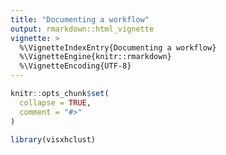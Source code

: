 ```yaml
---
title: "Documenting a workflow"
output: rmarkdown::html_vignette
vignette: >
  %\VignetteIndexEntry{Documenting a workflow}
  %\VignetteEngine{knitr::rmarkdown}
  %\VignetteEncoding{UTF-8}
---
```


```r
knitr::opts_chunk$set(
  collapse = TRUE,
  comment = "#>"
)
```

```r
library(visxhclust)
```
